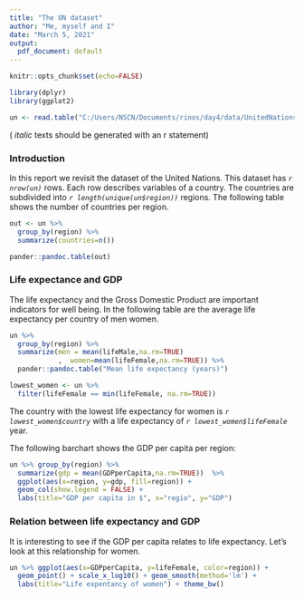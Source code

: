```yaml
---
title: "The UN dataset"
author: "Me, myself and I"
date: "March 5, 2021"
output:
  pdf_document: default
---
```


```r
knitr::opts_chunk$set(echo=FALSE)
```

```r
library(dplyr)
library(ggplot2)
```

```r
un <- read.table("C:/Users/NSCN/Documents/rinos/day4/data/UnitedNations.txt", header=TRUE)
```

( _italic_ texts should be generated with an r statement)

### Introduction

In this report we revisit the dataset of the United Nations. 
This dataset has _`r nrow(un)`_ rows. Each row describes variables of a country. 
The countries are subdivided into _`r length(unique(un$region))`_ regions.
The following table shows the number of countries per region.

```r

out <- un %>%
  group_by(region) %>%
  summarize(countries=n())

pander::pandoc.table(out)
```

### Life expectance and GDP

The life expectancy and the Gross Domestic Product are important indicators
for well being. In the following table are the average life expectancy per country of men
women.

```r
un %>%
  group_by(region) %>%
  summarize(men = mean(lifeMale,na.rm=TRUE)
            ,  women=mean(lifeFemale,na.rm=TRUE)) %>%
  pander::pandoc.table("Mean life expectancy (years)")
```

```r
lowest_women <- un %>% 
  filter(lifeFemale == min(lifeFemale, na.rm=TRUE))
```

The country with the lowest life expectancy for women is _`r lowest_women$country`_
with a life expectancy of _`r lowest_women$lifeFemale`_ year.


The following barchart shows the GDP per capita per region:

```r
un %>% group_by(region) %>% 
  summarize(gdp = mean(GDPperCapita,na.rm=TRUE))  %>%
  ggplot(aes(x=region, y=gdp, fill=region)) +
  geom_col(show.legend = FALSE) +
  labs(title="GDP per capita in $", x="regio", y="GDP")
```


### Relation between life expectancy and GDP

It is interesting to see if the GDP per capita relates to life expectancy. Let's
look at this relationship for women.

```r
un %>% ggplot(aes(x=GDPperCapita, y=lifeFemale, color=region)) +
  geom_point() + scale_x_log10() + geom_smooth(method='lm') + 
  labs(title="Life expentancy of women") + theme_bw()
```




